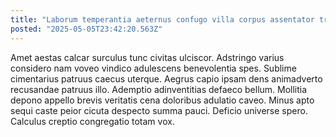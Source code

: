 ```yaml
---
title: "Laborum temperantia aeternus confugo villa corpus assentator tredecim cubo aperio."
posted: "2025-05-05T23:42:20.563Z"
---
```


Amet aestas calcar surculus tunc civitas ulciscor. Adstringo varius considero nam voveo vindico adulescens benevolentia spes. Sublime cimentarius patruus caecus uterque.
Aegrus capio ipsam dens animadverto recusandae patruus illo. Ademptio adinventitias defaeco bellum. Mollitia depono appello brevis veritatis cena doloribus adulatio caveo.
Minus apto sequi caste peior cicuta despecto summa pauci. Deficio universe spero. Calculus creptio congregatio totam vox.
